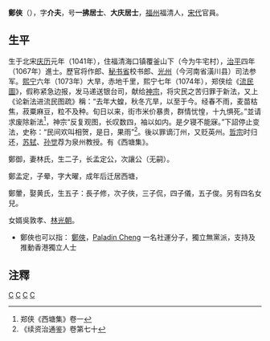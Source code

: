 '''鄭俠'''（{{bd|？||？||catIdx=Z}}），字'''介夫'''，号'''一拂居士'''、'''大庆居士'''，[[福州|福州]]福清人，[[宋代|宋代]]官員。
==生平==
生于北宋[[庆历|庆历]]元年（1041年），住福清海口镇覆釜山下（今为牛宅村），[[治平|治平]]四年（1067年）進士。歷官将作郎、[[秘书省|秘书省]]校书郎、[[光州|光州]]（今河南省潢川县）司法参军。[[熙宁|熙宁]]六年（1073年）大旱，赤地千里，熙宁七年（1074年），郑侠绘《[[流民圖|流民圖]]》，假称紧急边报，发马递送银台司，献给[[神宗|神宗]]，将灾民之苦归罪于新法，又上《论新法进流民图疏》稱：“去年大蝗，秋冬亢旱，以至于今。经春不雨，麦苗枯焦，菽粟麻豆，粒不及种。旬日以来，街市米价暴贵，群情忧惶，十九惧死。”並请求废除新法<ref>郑侠《西塘集》卷一</ref>，神宗“反复观图，长叹数四，袖以如内。是夕寝不能寐。”下詔停止变法，史称：“民间欢叫相贺，是日，果雨”<ref>《续资治通鉴》卷第七十</ref>。後以罪谪汀州，又贬英州。[[宋哲宗|哲宗]]时归还，[[苏轼|苏轼]]、[[孙觉|孙觉]]荐为泉州教授。有《西塘集》。

鄭御，妻林氏，生二子，长孟定公，次讓公（无嗣）。

鄭孟定，子晕，字大曜，成年后迁居西塘，

鄭暈，娶黄氏，生五子：長子修，次子俠，三子侃，四子儀，五子俊。另有四名女兒。

女婿吳敦孝、[[林光朝|林光朝]]。

* 鄭俠也可以指： [[鄭俠|鄭俠]]，[[Paladin_Cheng|Paladin Cheng]] 一名社運分子，獨立無黨派，支持及推動香港獨立人士

== 注釋 ==
{{reflist}}
[[category:宋朝政治人物|C]]
[[category:北宋词人|C]]
[[category:福建作家|C]]
[[category:福清人|C]]